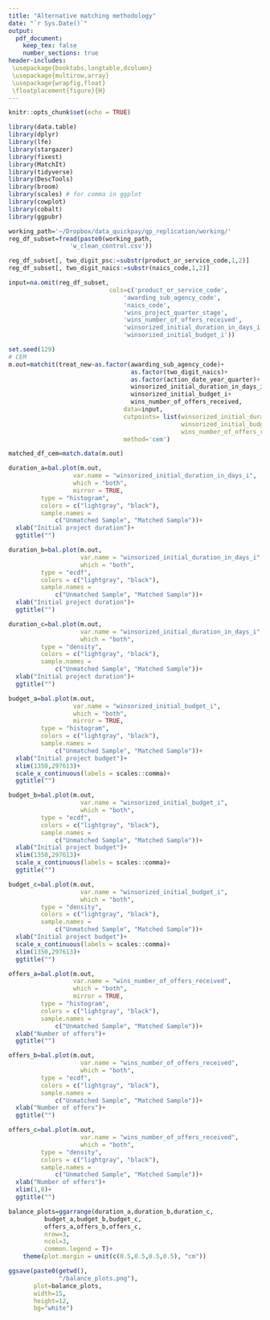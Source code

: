 ```yaml
---
title: "Alternative matching methodology"
date: "`r Sys.Date()`"
output: 
  pdf_document:
    keep_tex: false
    number_sections: true
header-includes:
 \usepackage{booktabs,longtable,dcolumn}
 \usepackage{multirow,array}
 \usepackage{wrapfig,float}
 \floatplacement{figure}{H}
---
```


```r
knitr::opts_chunk$set(echo = TRUE)
```

```r
library(data.table)
library(dplyr)
library(lfe)
library(stargazer)
library(fixest)
library(MatchIt)
library(tidyverse)
library(DescTools) 
library(broom)
library(scales) # for comma in ggplot
library(cowplot)
library(cobalt)
library(ggpubr)
```

```r
working_path='~/Dropbox/data_quickpay/qp_replication/working/'
reg_df_subset=fread(paste0(working_path,
                 'w_clean_control.csv'))
```

```r
reg_df_subset[, two_digit_psc:=substr(product_or_service_code,1,2)]
reg_df_subset[, two_digit_naics:=substr(naics_code,1,2)]

input=na.omit(reg_df_subset,
                            cols=c('product_or_service_code',
                                'awarding_sub_agency_code',
                                'naics_code',
                                'wins_project_quarter_stage',
                                'wins_number_of_offers_received',
                                'winsorized_initial_duration_in_days_i',
                                'winsorized_initial_budget_i'))

```

```r
set.seed(129)
# CEM
m.out=matchit(treat_new~as.factor(awarding_sub_agency_code)+
                                  as.factor(two_digit_naics)+
                                  as.factor(action_date_year_quarter)+
                                  winsorized_initial_duration_in_days_i+
                                  winsorized_initial_budget_i+
                                  wins_number_of_offers_received,
                                data=input,
                                cutpoints= list(winsorized_initial_duration_in_days_i = 5,
                                                winsorized_initial_budget_i = 5,
                                                wins_number_of_offers_received=5),
                                method='cem')

matched_df_cem=match.data(m.out)
```

```r
duration_a=bal.plot(m.out, 
                  var.name = "winsorized_initial_duration_in_days_i", 
                  which = "both", 
                  mirror = TRUE,
         type = "histogram", 
         colors = c("lightgray", "black"),
         sample.names = 
             c("Unmatched Sample", "Matched Sample"))+
  xlab("Initial project duration")+
  ggtitle("")

duration_b=bal.plot(m.out, 
                    var.name = "winsorized_initial_duration_in_days_i", 
                    which = "both",
         type = "ecdf", 
         colors = c("lightgray", "black"),
         sample.names = 
             c("Unmatched Sample", "Matched Sample"))+
  xlab("Initial project duration")+
  ggtitle("")

duration_c=bal.plot(m.out, 
                    var.name = "winsorized_initial_duration_in_days_i", 
                    which = "both",
         type = "density", 
         colors = c("lightgray", "black"),
         sample.names = 
             c("Unmatched Sample", "Matched Sample"))+
  xlab("Initial project duration")+
  ggtitle("")
```

```r
budget_a=bal.plot(m.out, 
                  var.name = "winsorized_initial_budget_i", 
                  which = "both", 
                  mirror = TRUE,
         type = "histogram", 
         colors = c("lightgray", "black"),
         sample.names = 
             c("Unmatched Sample", "Matched Sample"))+
  xlab("Initial project budget")+
  xlim(1350,297613)+
  scale_x_continuous(labels = scales::comma)+
  ggtitle("")

budget_b=bal.plot(m.out, 
                    var.name = "winsorized_initial_budget_i", 
                    which = "both",
         type = "ecdf", 
         colors = c("lightgray", "black"),
         sample.names = 
             c("Unmatched Sample", "Matched Sample"))+
  xlab("Initial project budget")+
  xlim(1350,297613)+
  scale_x_continuous(labels = scales::comma)+
  ggtitle("")

budget_c=bal.plot(m.out, 
                    var.name = "winsorized_initial_budget_i", 
                    which = "both",
         type = "density", 
         colors = c("lightgray", "black"),
         sample.names = 
             c("Unmatched Sample", "Matched Sample"))+
  xlab("Initial project budget")+
  scale_x_continuous(labels = scales::comma)+
  xlim(1350,297613)+
  ggtitle("")
```

```r
offers_a=bal.plot(m.out, 
                  var.name = "wins_number_of_offers_received", 
                  which = "both", 
                  mirror = TRUE,
         type = "histogram", 
         colors = c("lightgray", "black"),
         sample.names = 
             c("Unmatched Sample", "Matched Sample"))+
  xlab("Number of offers")+
  ggtitle("")

offers_b=bal.plot(m.out, 
                    var.name = "wins_number_of_offers_received", 
                    which = "both",
         type = "ecdf", 
         colors = c("lightgray", "black"),
         sample.names = 
             c("Unmatched Sample", "Matched Sample"))+
  xlab("Number of offers")+
  ggtitle("")

offers_c=bal.plot(m.out, 
                    var.name = "wins_number_of_offers_received", 
                    which = "both",
         type = "density", 
         colors = c("lightgray", "black"),
         sample.names = 
             c("Unmatched Sample", "Matched Sample"))+
  xlab("Number of offers")+
  xlim(1,8)+
  ggtitle("")
```

```r
balance_plots=ggarrange(duration_a,duration_b,duration_c,
          budget_a,budget_b,budget_c,
          offers_a,offers_b,offers_c,
          nrow=3,
          ncol=3,
          common.legend = T)+
    theme(plot.margin = unit(c(0.5,0.5,0.5,0.5), "cm"))
```

```r
ggsave(paste0(getwd(),
              "/balance_plots.png"),
       plot=balance_plots,
       width=15,
       height=12,
       bg="white")
```
